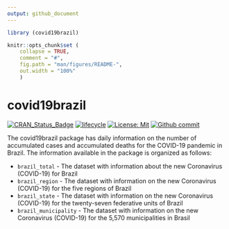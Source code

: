 ```yaml
---
output: github_document
---
```


<!-- README.md is generated from README.Rmd. Please edit that fiel -->

```r
library (covid19brazil)

knitr::opts_chunk$set (
	collapse = TRUE,
	comment = "#",
	fig.path = "man/figures/README-",
	out.width = "100%"
	)
```

# covid19brazil

<!--badges: start -->

[![CRAN\_Status\_Badge](https://www.r-pkg.org/badges/version/covid19brazil)](https://cran.r-project.org/package=covid19brazil)
[![lifecycle](https://img.shields.io/badge/lifecycle-experimental-orange.svg)](https://lifecycle.r-lib.org/articles/stages.html)
[![License: Mit](https://img.shields.io/badge/License-MIT-blue.svg)](https://opensource.org/licenses/MIT)
[![Github commit](https://img.shields.io/github/last-commit/AlexandreLoures/covid19brazil)](https://github.com/AlexandreLoures/covid19Brazil/commit)
<!-- badges: end -->

The covid19brazil package has daily information on the number of accumulated cases and accumulated deaths for the COVID-19 pandemic in Brazil. The information available in the package is organized as follows:

* `brazil_total` - The dataset with information about the new Coronavirus (COVID-19) for Brazil
* `brazil_region` - The dataset with information on the new Coronavirus (COVID-19) for the five regions of Brazil
* `brazil_state` - The dataset with information on the new Coronavirus (COVID-19) for the twenty-seven federative units of Brazil
* `brazil_municipality` - The dataset with information on the new Coronavirus (COVID-19) for the 5,570 municipalities in Brasil
